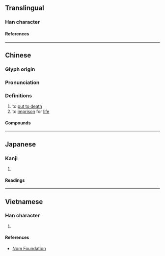 {{character info}}
==Translingual==

===Han character===
{{Han char|rn=78|rad=歹|as=09|sn=13|four=17214|canj=MNMEM,MNNEM|ids=⿰歹亟}}

====References====
{{Han ref|kx=0582.080|dkj=16517|dj=0975.090|hdz=21391.020|uh=6B9B}}

----

==Chinese==
{{zh-forms}}

===Glyph origin===
{{Han etym}}

===Pronunciation===
{{zh-pron
|m=jí
|c=gik1
|mc=y
|oc=y
|ma=
|cat=v
}}

===Definitions===
{{zh-hanzi}}

# to [[put to death]]
# to [[imprison]] for [[life]]

====Compounds====
{{zh-der|殛斃|雷殛|誅殛}}

----

==Japanese==

===Kanji===
{{ja-kanji|grade=|rs=歹09}}

# {{rfdef|ja|sort=歹09}}

====Readings====
{{ja-readings
|on=きょく, こく
|kun=ころす
}}

----

==Vietnamese==

===Han character===
{{vi-readings|rs=歹09|reading=cức}}

# {{rfdef|vi|sort=歹09}}

====References====
* [http://nomfoundation.org/common/nom_details.php?codepoint=6b9b Nom Foundation]